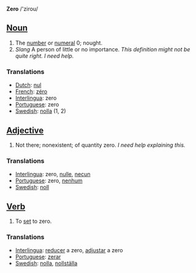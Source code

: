 '''Zero''' /'zirou/

==[[Noun]]==

# The [[number]] or [[numeral]] 0; nought.
# ''Slang'' A person of little or no importance. ''This definition might not be quite right. I need help.''

===Translations===
*[[Dutch]]: [[nul]]
*[[French]]: [[zéro]]
*[[Interlingua]]: zero
*[[Portuguese]]: zero
*[[Swedish]]: [[nolla]] (1, 2)

==[[Adjective]]==

# Not there; nonexistent; of quantity zero. ''I need help explaining this.''

===Translations===
*[[Interlingua]]: zero, [[nulle]], [[necun]]
*[[Portuguese]]: zero, [[nenhum]]
*[[Swedish]]: [[noll]]

==[[Verb]]==

# To [[set]] to zero.

===Translations===
*[[Interlingua]]: [[reducer]] a zero, [[adjustar]] a zero
*[[Portuguese]]: [[zerar]]
*[[Swedish]]: [[nolla]], [[nollställa]]